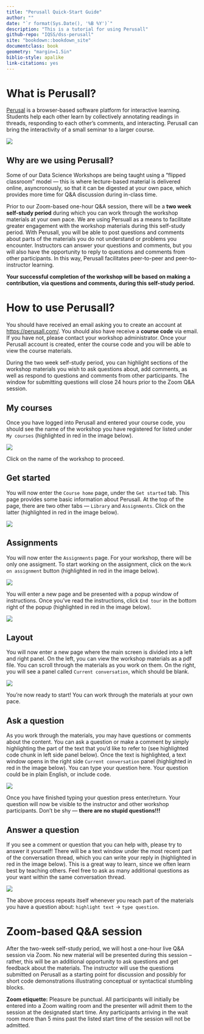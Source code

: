 ```yaml
---
title: "Perusall Quick-Start Guide"
author: ""
date: "`r format(Sys.Date(), '%B %Y')`"
description: "This is a tutorial for using Perusall"
github-repo: "IQSS/dss-perusall"
site: "bookdown::bookdown_site"
documentclass: book
geometry: "margin=1.5in"
biblio-style: apalike
link-citations: yes
---
```


# What is Perusall? {-}

[Perusal](https://perusall.com/) is a browser-based software platform for interactive learning. Students help each other learn by collectively annotating readings in threads, responding to each other’s comments, and interacting. Perusall can bring the interactivity of a small seminar to a larger course.

![](images/perusall_landing_page.png)


## Why are we using Perusall? {-}

Some of our Data Science Workshops are being taught using a "flipped classroom" model --- this is where lecture-based material is delivered online, asyncronously, so that it can be digested at your own pace, which provides more time for Q&A discussion during in-class time. 

Prior to our Zoom-based one-hour Q&A session, there will be a **two week self-study period** during which you can work through the workshop materials at your own pace. We are using Persuall as a means to facilitate greater engagement with the workshop materials during this self-study period. With Perusall, you will be able to post questions and comments about parts of the materials you do not understand or problems you encounter. Instructors can answer your questions and comments, but you will also have the opportunity to reply to questions and comments from other participants. In this way, Perusall facilitates peer-to-peer and peer-to-instructor learning.

**Your successful completion of the workshop will be based on making a contribution, via questions and comments, during this self-study period.**


# How to use Perusall? {-}

You should have received an email asking you to create an account at <https://perusall.com/>. You should also have receive a **course code** via email. If you have not, please contact your workshop administrator. Once your Perusall account is created, enter the course code and you will be able to view the course materials. 

During the two week self-study period, you can highlight sections of the workshop materials you wish to ask questions about, add comments, as well as respond to questions and comments from other participants. The window for submitting questions will close 24 hours prior to the Zoom Q&A session.

## My courses

Once you have logged into Perusall and entered your course code, you should see the name of the workshop you have registered for listed under `My courses` (highlighted in red in the image below). 

![](images/1_my_courses.png)

Click on the name of the workshop to proceed.


## Get started

You will now enter the `Course home` page, under the `Get started` tab. This page provides some basic information about Perusall. At the top of the page, there are two other tabs --- `Library` and `Assignments`. Click on the latter (highlighted in red in the image below).

![](images/2_get_started.png)


## Assignments

You will now enter the `Assignments` page. For your workshop, there will be only one assigment. To start working on the assignment, click on the `Work on assignment` button (highlighted in red in the image below).

![](images/3_assignments.png)

You will enter a new page and be presented with a popup window of instructions. Once you've read the instructions, click `End tour` in the bottom right of the popup (highlighted in red in the image below).

![](images/4_instructions.png)


## Layout

You will now enter a new page where the main screen is divided into a left and right panel. On the left, you can view the workshop materials as a pdf file. You can scroll through the materials as you work on them. On the right, you will see a panel called `Current conversation`, which should be blank.

![](images/5_layout.png)

You're now ready to start! You can work through the materials at your own pace.


## Ask a question

As you work through the materials, you may have questions or comments about the content. You can ask a question or make a comment by simply highlighting the part of the text that you'd like to refer to (see highlighted code chunk in left side panel below). Once the text is highlighted, a text window opens in the right side `Current conversation` panel (highlighted in red in the image below). You can type your question here. Your question could be in plain English, or include code. 

![](images/6_ask_question.png)

Once you have finished typing your question press enter/return. Your question will now be visible to the instructor and other workshop participants. Don't be shy --- **there are no stupid questions!!!**


## Answer a question

If you see a comment or question that you can help with, please try to answer it yourself! There will be a text window under the most recent part of the conversation thread, which you can write your reply in (highlighted in red in the image below). This is a great way to learn, since we often learn best by teaching others. Feel free to ask as many additional questions as your want within the same conversation thread.

![](images/7_answer_question.png)

The above process repeats itself whenever you reach part of the materials you have a question about: `highlight text` -> `type question`. 


# Zoom-based Q&A session {-}

After the two-week self-study period, we will host a one-hour live Q&A session via Zoom. No new material will be presented during this session -- rather, this will be an additional opportunity to ask questions and get feedback about the materials. The instructor will use the questions submitted on Perusall as a starting point for discussion and possibly for short code demonstrations illustrating conceptual or syntactical stumbling blocks. 

**Zoom etiquette:** Pleasure be punctual. All participants will initially be entered into a Zoom waiting room and the presenter will admit them to the session at the designated start time. Any participants arriving in the wait room more than 5 mins past the listed start time of the session will not be admitted. 


